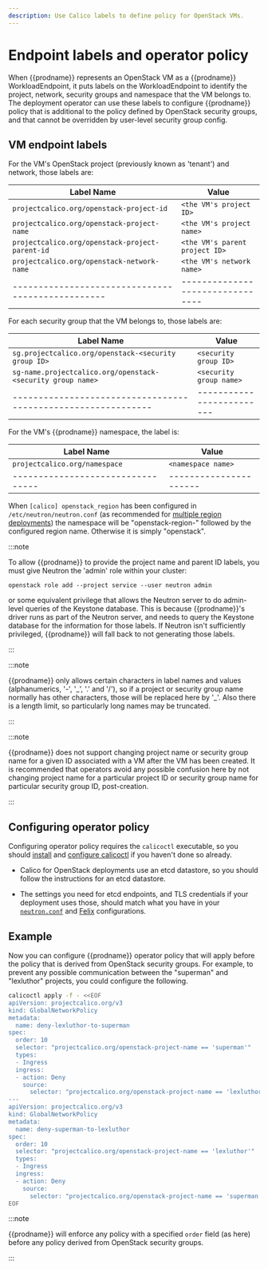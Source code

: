```yaml
---
description: Use Calico labels to define policy for OpenStack VMs.
---
```


# Endpoint labels and operator policy

When {{prodname}} represents an OpenStack VM as a {{prodname}} WorkloadEndpoint,
it puts labels on the WorkloadEndpoint to identify the project, network, security
groups and namespace that the VM belongs to. The deployment operator can use these
labels to configure {{prodname}} policy that is additional to the policy defined
by OpenStack security groups, and that cannot be overridden by user-level security
group config.

## VM endpoint labels

For the VM's OpenStack project (previously known as 'tenant') and network, those
labels are:

| Label Name                                        | Value                            |
| ------------------------------------------------- | -------------------------------- |
| `projectcalico.org/openstack-project-id`          | `<the VM's project ID>`          |
| `projectcalico.org/openstack-project-name`        | `<the VM's project name>`        |
| `projectcalico.org/openstack-project-parent-id`   | `<the VM's parent project ID>`   |
| `projectcalico.org/openstack-network-name`        | `<the VM's network name>`        |
| ------------------------------------------------- | -------------------------------- |

For each security group that the VM belongs to, those labels are:

| Label Name                                                    | Value                     |
| ------------------------------------------------------------- | ------------------------- |
| `sg.projectcalico.org/openstack-<security group ID>`          | `<security group ID>`     |
| `sg-name.projectcalico.org/openstack-<security group name>`   | `<security group name>`   |
| ------------------------------------------------------------- | ------------------------- |

For the VM's {{prodname}} namespace, the label is:

| Label Name                        | Value                  |
| --------------------------------- | ---------------------- |
| `projectcalico.org/namespace`     | `<namespace name>`     |
| --------------------------------- | ---------------------- |

When `[calico] openstack_region` has been configured in `/etc/neutron/neutron.conf` (as
recommended for [multiple region deployments](multiple-regions.mdx)) the namespace will be
"openstack-region-" followed by the configured region name. Otherwise it is simply
"openstack".

:::note

To allow {{prodname}} to provide the project name and parent ID labels,
you must give Neutron the 'admin' role within your cluster:

```
openstack role add --project service --user neutron admin
```

or some equivalent privilege that allows the Neutron server to do admin-level queries of
the Keystone database. This is because {{prodname}}'s driver runs as part of the
Neutron server, and needs to query the Keystone database for the information for those
labels. If Neutron isn't sufficiently privileged, {{prodname}} will fall back to
not generating those labels.

:::

:::note

{{prodname}} only allows certain characters in label names and values
(alphanumerics, '-', '\_', '.' and '/'), so if a project or security group name normally
has other characters, those will be replaced here by '\_'. Also there is a length
limit, so particularly long names may be truncated.

:::

:::note

{{prodname}} does not support changing project name or security group
name for a given ID associated with a VM after the VM has been created. It is
recommended that operators avoid any possible confusion here by not changing project
name for a particular project ID or security group name for particular security group
ID, post-creation.

:::

## Configuring operator policy

Configuring operator policy requires the `calicoctl` executable, so you should
[install](../../operations/calicoctl/install.mdx) and
[configure calicoctl](../../operations/calicoctl/configure/overview.mdx)
 if you
haven't done so already.

- Calico for OpenStack deployments use an etcd datastore, so you should follow the
  instructions for an etcd datastore.

- The settings you need for etcd endpoints, and TLS credentials if your deployment uses
  those, should match what you have in your
  [`neutron.conf`](configuration.mdx)
  and [Felix](../../reference/felix/configuration.mdx)
  configurations.

## Example

Now you can configure {{prodname}} operator policy that will apply before the policy
that is derived from OpenStack security groups. For example, to prevent any possible
communication between the "superman" and "lexluthor" projects, you could configure the
following.

```bash
calicoctl apply -f - <<EOF
apiVersion: projectcalico.org/v3
kind: GlobalNetworkPolicy
metadata:
  name: deny-lexluthor-to-superman
spec:
  order: 10
  selector: "projectcalico.org/openstack-project-name == 'superman'"
  types:
  - Ingress
  ingress:
  - action: Deny
    source:
      selector: "projectcalico.org/openstack-project-name == 'lexluthor'"
---
apiVersion: projectcalico.org/v3
kind: GlobalNetworkPolicy
metadata:
  name: deny-superman-to-lexluthor
spec:
  order: 10
  selector: "projectcalico.org/openstack-project-name == 'lexluthor'"
  types:
  - Ingress
  ingress:
  - action: Deny
    source:
      selector: "projectcalico.org/openstack-project-name == 'superman'"
EOF
```

:::note

{{prodname}} will enforce any policy with a specified `order` field (as
here) before any policy derived from OpenStack security groups.

:::
